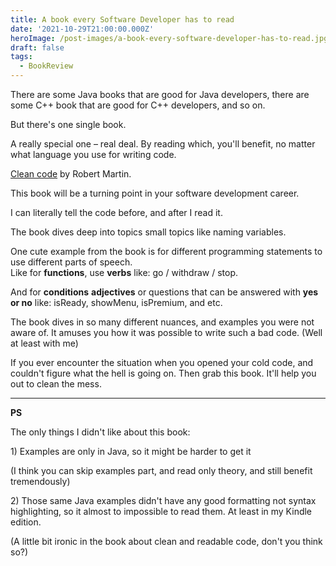 ```yaml
---
title: A book every Software Developer has to read
date: '2021-10-29T21:00:00.000Z'
heroImage: /post-images/a-book-every-software-developer-has-to-read.jpg
draft: false
tags:
  - BookReview
---
```


There are some Java books that are good for Java developers, there are some C++ book that are good for C++ developers, and so on.

But there's one single book.

A really special one – real deal. By reading which, you'll benefit, no matter what language you use for writing code.

[Clean code](https://www.amazon.com/Clean-Code-Handbook-Software-Craftsmanship-ebook-dp-B001GSTOAM/dp/B001GSTOAM/ref=mt_other?_encoding=UTF8&me=&qid=) by Robert Martin.

This book will be a turning point in your software development career.

I can literally tell the code before, and after I read it.

The book dives deep into topics small topics like naming variables.

One cute example from the book is for different programming statements to use different parts of speech.\
Like for **functions**, use **verbs** like: go / withdraw / stop.

And for **conditions** **adjectives** or questions that can be answered with **yes or no** like: isReady, showMenu, isPremium, and etc.

The book dives in so many different nuances, and examples you were not aware of. It amuses you how it was possible to write such a bad code. (Well at least with me)

If you ever encounter the situation when you opened your cold code, and couldn't figure what the hell is going on. Then grab this book. It'll help you out to clean the mess.

---

**PS**

The only things I didn't like about this book:

1\) Examples are only in Java, so it might be harder to get it

(I think you can skip examples part, and read only theory, and still benefit tremendously)

2\) Those same Java examples didn't have any good formatting not syntax highlighting, so it almost to impossible to read them. At least in my Kindle edition.

(A little bit ironic in the book about clean and readable code, don't you think so?)
